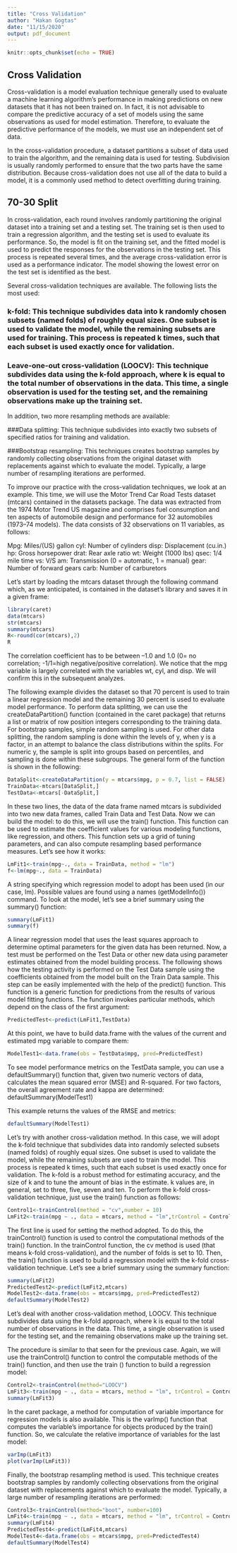 ```yaml
---
title: "Cross Validation"
author: "Hakan Gogtas"
date: "11/15/2020"
output: pdf_document
---
```


```r
knitr::opts_chunk$set(echo = TRUE)
```

## Cross Validation

Cross-validation is a model evaluation technique generally used to evaluate a machine learning algorithm's performance in making predictions on new datasets that it has not been trained on. In fact, it is not advisable to compare the predictive accuracy of a set of models using the same observations as used for model estimation. Therefore, to evaluate the predictive performance of the models, we must use an independent set of data.

In the cross-validation procedure, a dataset partitions a subset of data used to train the algorithm, and the remaining data is used for testing. Subdivision is usually randomly performed to ensure that the two parts have the same distribution. Because cross-validation does not use all of the data to build a model, it is a commonly used method to detect overfitting during training. 

## 70-30 Split

In cross-validation, each round involves randomly partitioning the original dataset into a training set and a testing set. The training set is then used to train a regression  algorithm, and the testing set is used to evaluate its performance. So, the model is fit on the training set, and the fitted model is used to predict the responses for the observations in the testing set. This process is repeated several times, and the average cross-validation error is used as a performance indicator. The model showing the lowest error on the test set is identified as the best.

Several cross-validation techniques are available. The following lists the most used:

### k-fold: This technique subdivides data into k randomly chosen subsets (named folds) of roughly equal sizes. One subset is used to validate the model, while the remaining subsets are used for training. This process is repeated k times, such that each subset is used exactly once for validation.

### Leave-one-out cross-validation (LOOCV): This technique subdivides data using the k-fold approach, where k is equal to the total number of observations in the data. This time, a single observation is used for the testing set, and the remaining observations make up the training set.

In addition, two more resampling methods are available:

###Data splitting: This technique subdivides into exactly two subsets of specified ratios for training and validation.

###Bootstrap resampling: This techniques creates bootstrap samples by randomly collecting observations from the original dataset with replacements against which to evaluate the model. Typically, a large number of resampling iterations are performed.

To improve our practice with the cross-validation techniques, we look at an example. This time, we will use the Motor Trend Car Road Tests dataset (mtcars) contained in the datasets package. The data was extracted from the 1974 Motor Trend US magazine and comprises fuel consumption and ten aspects of automobile design and performance for 32 automobiles (1973–74 models).
The data consists of 32 observations on 11 variables, as follows:

Mpg: Miles/(US) gallon
cyl: Number of cylinders
disp: Displacement (cu.in.)
hp: Gross horsepower
drat: Rear axle ratio
wt: Weight (1000 lbs)
qsec: 1/4 mile time
vs: V/S
am: Transmission (0 = automatic, 1 = manual)
gear: Number of forward gears
carb: Number of carburetors

Let's start by loading the mtcars dataset through the following command which, as we anticipated, is contained in the dataset's library and saves it in a given frame:
```r
library(caret)
data(mtcars)
str(mtcars)
summary(mtcars)
R<-round(cor(mtcars),2)
R
```
The correlation coefficient has to be between –1.0 and 1.0 (0= no correlation; -1/1=high negative/positive correlation).  We notice that the mpg variable is largely correlated with the variables wt, cyl, and disp. We will confirm this in the subsequent analyzes. 

The following example divides the dataset so that 70 percent is used to train a linear regression model and the remaining 30 percent is used to evaluate model performance. To perform data splitting, we can use the createDataPartition() function (contained in the caret package) that returns a list or matrix of row position integers corresponding to the training data. For bootstrap samples, simple random sampling is used. For other data splitting, the random sampling is done within the levels of y, when y is a factor, in an attempt to balance the class distributions within the splits. For numeric y, the sample is split into groups based on percentiles, and sampling is done within these subgroups. The general form of the function is shown in the following:

```r
DataSplit<-createDataPartition(y = mtcars$mpg, p = 0.7, list = FALSE)
TrainData<-mtcars[DataSplit,]
TestData<-mtcars[-DataSplit,]

```
In these two lines, the data of the data frame named mtcars is subdivided into two new data frames, called Train Data and Test Data. Now we can build the model: to do this, we will use the train() function. This function can be used to estimate the coefficient values for various modeling functions, like regression, and others. This function sets up a grid of tuning parameters, and can also compute resampling based performance measures. Let's see how it works:

```r
LmFit1<-train(mpg~., data = TrainData, method = "lm")
f<-lm(mpg~., data = TrainData)
```

A string specifying which regression model to adopt has been used (in our case, lm). Possible values are found using a names (getModelInfo()) command. To look at the model, let's see a brief summary using the summary() function:

```r
summary(LmFit1)
summary(f)
```

A linear regression model that uses the least squares approach to determine optimal parameters for the given data has been returned. Now, a test must be performed on the Test Data or other new data using parameter estimates obtained from the model building process. The following shows how the testing activity is performed on the Test Data sample using the coefficients obtained from the model built on the Train Data sample. This step can be easily implemented with the help of the predict() function. This function is a generic function for predictions from the results of various model fitting functions. The function invokes particular methods, which depend on the class of the first argument:

```r
PredictedTest<-predict(LmFit1,TestData)
```

At this point, we have to build data.frame with the values of the current and estimated mpg variable to compare them:

```r
ModelTest1<-data.frame(obs = TestData$mpg, pred=PredictedTest)
```


To see model performance metrics on the TestData sample, you can use a defaultSummary() function that, given two numeric vectors of data, calculates the mean squared error (MSE) and R-squared. For two factors, the overall agreement rate and kappa are determined:
defaultSummary(ModelTest1)

This example returns the values of the RMSE and metrics:
```r
defaultSummary(ModelTest1)
```
Let's try with another cross-validation method. In this case, we will adopt the k-fold technique that subdivides data into randomly selected subsets (named folds) of roughly equal sizes. One subset is used to validate the model, while the remaining subsets are used to train the model. This process is repeated k times, such that each subset is used exactly once for validation. The k-fold is a robust method for estimating accuracy, and the size of k and to tune the amount of bias in the estimate. k values are, in general, set to three, five, seven and ten. To perform the k-fold cross-validation technique, just use the train() function as follows:

```r
Control1<-trainControl(method = "cv",number = 10)
LmFit2<-train(mpg ~ ., data = mtcars, method = "lm",trControl = Control1,metric="Rsquared")
```

The first line is used for setting the method adopted. To do this, the trainControl() function is used to control the computational methods of the train() function. In the trainControl function, the cv method is used (that means k-fold cross-validation), and the number of folds is set to 10. Then, the train() function is used to build a regression model with the k-fold cross-validation technique. Let's see a brief summary using the summary function:
```r
summary(LmFit2)
PredictedTest2<-predict(LmFit2,mtcars)
ModelTest2<-data.frame(obs = mtcars$mpg, pred=PredictedTest2)
defaultSummary(ModelTest2)
```
Let's deal with another cross-validation method, LOOCV. This technique subdivides data using the k-fold approach, where k is equal to the total number of observations in the data. This time, a single observation is used for the testing set, and the remaining observations make up the training set.

The procedure is similar to that seen for the previous case. Again, we will use the trainControl() function to control the computable methods of the train() function, and then use the train () function to build a regression model:
```r
Control2<-trainControl(method="LOOCV")
LmFit3<-train(mpg ~ ., data = mtcars, method = "lm", trControl = Control2)
summary(LmFit3)
```
In the caret package, a method for computation of variable importance for regression models is also available. This is the varImp() function that computes the variable's importance for objects produced by the train() function. So, we calculate the relative importance of variables for the last model:

```r
varImp(LmFit3)
plot(varImp(LmFit3))
```
Finally, the bootstrap resampling method is used. This technique creates bootstrap samples by randomly collecting observations from the original dataset with replacements against which to evaluate the model. Typically, a large number of resampling iterations are performed:
```r
Control3<-trainControl(method="boot", number=100)
LmFit4<-train(mpg ~ ., data = mtcars, method = "lm", trControl = Control3)
summary(LmFit4)
PredictedTest4<-predict(LmFit4,mtcars)
ModelTest4<-data.frame(obs = mtcars$mpg, pred=PredictedTest4)
defaultSummary(ModelTest4)
```


